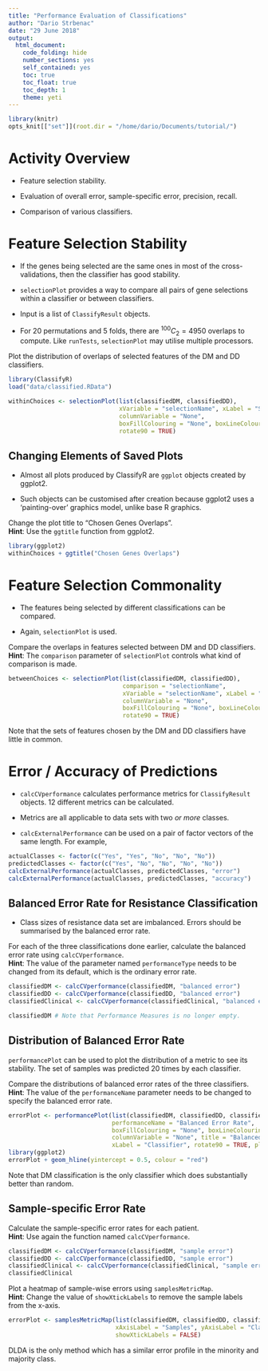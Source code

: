 ```yaml
---
title: "Performance Evaluation of Classifications"
author: "Dario Strbenac"
date: "29 June 2018"
output:
  html_document:
    code_folding: hide
    number_sections: yes
    self_contained: yes
    toc: true
    toc_float: true
    toc_depth: 1
    theme: yeti
---
```


```r
library(knitr)
opts_knit[["set"]](root.dir = "/home/dario/Documents/tutorial/")
```

# Activity Overview

- Feature selection stability.

- Evaluation of overall error, sample-specific error, precision, recall.

- Comparison of various classifiers.

# Feature Selection Stability

- If the genes being selected are the same ones in most of the cross-validations, then the classifier has good stability.

- `selectionPlot` provides a way to compare all pairs of gene selections within a classifier or between classifiers.

- Input is a list of `ClassifyResult` objects.

-  For 20 permutations and 5 folds, there are $^{100}C_2 = 4950$ overlaps to compute. Like `runTests`, `selectionPlot` may utilise multiple processors.

Plot the distribution of overlaps of selected features of the DM and DD classifiers.

```r
library(ClassifyR)
load("data/classified.RData")
```

```r
withinChoices <- selectionPlot(list(classifiedDM, classifiedDD),
                               xVariable = "selectionName", xLabel = "Selection Method",
                               columnVariable = "None",
                               boxFillColouring = "None", boxLineColouring = "None",
                               rotate90 = TRUE)
```

## Changing Elements of Saved Plots

- Almost all plots produced by ClassifyR are `ggplot` objects created by ggplot2.

- Such objects can be customised after creation because ggplot2 uses a 'painting-over' graphics model, unlike base R graphics.

Change the plot title to "Chosen Genes Overlaps".<br>
**Hint**: Use the `ggtitle` function from ggplot2.

```r
library(ggplot2)
withinChoices + ggtitle("Chosen Genes Overlaps")
```

# Feature Selection Commonality

- The features being selected by different classifications can be compared.

- Again, `selectionPlot` is used.

Compare the overlaps in features selected between DM and DD classifiers.<br>
**Hint**: The `comparison` parameter of `selectionPlot` controls what kind of comparison is made.

```r
betweenChoices <- selectionPlot(list(classifiedDM, classifiedDD),
                                comparison = "selectionName",
                                xVariable = "selectionName", xLabel = "Selection Method",
                                columnVariable = "None",
                                boxFillColouring = "None", boxLineColouring = "None",
                                rotate90 = TRUE)
```

Note that the sets of features chosen by the DM and DD classifiers have little in common.

# Error / Accuracy of Predictions

- `calcCVperformance` calculates performance metrics for `ClassifyResult` objects. 12 different metrics can be calculated.

- Metrics are all applicable to data sets with two *or more* classes.

- `calcExternalPerformance` can be used on a pair of factor vectors of the same length. For example,

```r
actualClasses <- factor(c("Yes", "Yes", "No", "No", "No"))
predictedClasses <- factor(c("Yes", "No", "No", "No", "No"))
calcExternalPerformance(actualClasses, predictedClasses, "error")
calcExternalPerformance(actualClasses, predictedClasses, "accuracy")
```

## Balanced Error Rate for Resistance Classification

- Class sizes of resistance data set are imbalanced. Errors should be summarised by the balanced error rate.

For each of the three classifications done earlier, calculate the balanced error rate using `calcCVperformance`.<br>
**Hint**: The value of the parameter named `performanceType` needs to be changed from its default, which is the ordinary error rate.

```r
classifiedDM <- calcCVperformance(classifiedDM, "balanced error")
classifiedDD <- calcCVperformance(classifiedDD, "balanced error")
classifiedClinical <- calcCVperformance(classifiedClinical, "balanced error")

classifiedDM # Note that Performance Measures is no longer empty.
```

## Distribution of Balanced Error Rate

`performancePlot` can be used to plot the distribution of a metric to see its stability. The set of samples was predicted 20 times by each classifier.

Compare the distributions of balanced error rates of the three classifiers.<br>
**Hint**: The value of the `performanceName` parameter needs to be changed to specify the balanced error rate.

```r
errorPlot <- performancePlot(list(classifiedDM, classifiedDD, classifiedClinical),
                             performanceName = "Balanced Error Rate",
                             boxFillColouring = "None", boxLineColouring = "None",
                             columnVariable = "None", title = "Balanced Errors",
                             xLabel = "Classifier", rotate90 = TRUE, plot = FALSE)
library(ggplot2)
errorPlot + geom_hline(yintercept = 0.5, colour = "red")
```

Note that DM classification is the only classifier which does substantially better than random.

## Sample-specific Error Rate

Calculate the sample-specific error rates for each patient.<br>
**Hint**: Use again the function named `calcCVperformance`.

```r
classifiedDM <- calcCVperformance(classifiedDM, "sample error")
classifiedDD <- calcCVperformance(classifiedDD, "sample error")
classifiedClinical <- calcCVperformance(classifiedClinical, "sample error")
classifiedClinical
```

Plot a heatmap of sample-wise errors using `samplesMetricMap`.<br>
**Hint**: Change the value of `showXtickLabels` to remove the sample labels from the x-axis.

```r
errorPlot <- samplesMetricMap(list(classifiedDM, classifiedDD, classifiedClinical),
                              xAxisLabel = "Samples", yAxisLabel = "Classifier",
                              showXtickLabels = FALSE)
```

DLDA is the only method which has a similar error profile in the minority and majority class.